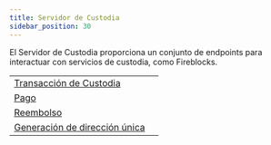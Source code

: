 ```yaml
---
title: Servidor de Custodia
sidebar_position: 30
---
```



El Servidor de Custodia proporciona un conjunto de endpoints para interactuar con servicios de custodia, como Fireblocks.

<MethodTable title="Endpoints del Servidor de Custodia">

|                                                                    |   |
| ------------------------------------------------------------------ | - |
| [Transacción de Custodia](./create-custody-transaction.api.mdx)    |   |
| [Pago](./send-payment.api.mdx)                                     |   |
| [Reembolso](./send-refund.api.mdx)                                 |   |
| [Generación de dirección única](./generate-unique-address.api.mdx) |   |

</MethodTable>
